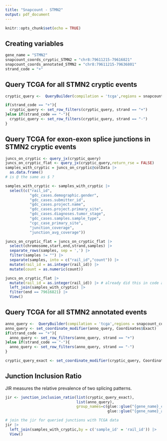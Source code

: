 ```yaml
---
title: "Snapcount - STMN2"
output: pdf_document
---
```


```r
knitr::opts_chunk$set(echo = TRUE)
```

## Creating variables

```r
gene_name = "STMN2" 
snapcount_coords_cryptic_STMN2 = "chr8:79611215-79616821"
snapcount_coords_annotated_STMN2 = "chr8:79611215-79636801"
strand_code = "+"
```

## Query TCGA for all STMN2 cryptic  events

```r
cryptic_query <-  QueryBuilder(compilation = 'tcga',regions = snapcount_coords_cryptic_STMN2)

if(strand_code == "+"){
  cryptic_query <- set_row_filters(cryptic_query, strand == "+") 
}else if(strand_code == "-"){
  cryptic_query <- set_row_filters(cryptic_query, strand == "-") 
}
```

## Query TCGA for exon-exon splice junctions in STMN2 cryptic events

```r

juncs_on_cryptic <- query_jx(cryptic_query)
juncs_on_cryptic_flat <- query_jx(cryptic_query,return_rse = FALSE)
samples_with_cryptic = juncs_on_cryptic@colData |> 
  as.data.frame() 
# is @ the same as $ ?

```


```r

samples_with_cryptic <- samples_with_cryptic |> 
  select(c("rail_id",
           "gdc_cases.demographic.gender",
           "gdc_cases.submitter_id",
           "gdc_cases.project.name",
           "gdc_cases.project.primary_site",
           "gdc_cases.diagnoses.tumor_stage",
           "gdc_cases.samples.sample_type",
           "cgc_case_primary_site",
           "junction_coverage",
           "junction_avg_coverage"))

```

```r

juncs_on_cryptic_flat = juncs_on_cryptic_flat |>
  select(chromosome,start,end,strand,samples) |> 
  separate_rows(samples, sep = ',') |> 
  filter(samples != "") |> 
  separate(samples, into = c("rail_id","count")) |> 
  mutate(rail_id = as.integer(rail_id)) |> 
  mutate(count = as.numeric(count))

```

```r

juncs_on_cryptic_flat |> 
  mutate(rail_id = as.integer(rail_id)) |> # already did this in code above - why again?
  left_join(samples_with_cryptic) |> 
  filter(end == 79616821) |>
  View()

```

## Query TCGA for all STMN2 annotated events 

```r

anno_query <-  QueryBuilder(compilation = 'tcga',regions = snapcount_coords_annotated_STMN2)
anno_query <- set_coordinate_modifier(anno_query, Coordinates$Exact) 
if(strand_code == "+"){
  anno_query <- set_row_filters(anno_query, strand == "+") 
}else if(strand_code == "-"){
  anno_query <- set_row_filters(anno_query, strand == "-") 
}

```


```r

cryptic_query_exact <- set_coordinate_modifier(cryptic_query, Coordinates$Exact) 

```

## Junction Inclusion Ratio

JIR measures the relative prevalence of two splicing patterns.
```r

jir <- junction_inclusion_ratio(list(cryptic_query_exact),
                                list(anno_query),
                                group_names=c(glue::glue("{gene_name}_cryptic"),
                                              glue::glue("{gene_name}_annotated")))

```


```r

# join the jir for queried junctions with TCGA data
jir |> 
  left_join(samples_with_cryptic,by = c('sample_id' = 'rail_id')) |> 
  View()

```
